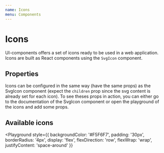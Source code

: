 ```yaml
---
name: Icons
menu: Components
---
```



# Icons

UI-components offers a set of icons ready to be used in a web application.
Icons are built as React components using the `SvgIcon` component.

## Properties

Icons can be configured in the same way (have the same props) as the SvgIcon component (expect the `children` prop since the svg content is already set for each icon).
To see theses props in action, you can either go to the documentation of the SvgIcon component or open the
playground of the icons and add some props.

<Props of={PasswordsIcon} size={30} />

## Available icons

<Playground
  style={{
    backgroundColor: '#F5F6F7',
    padding: '30px',
    borderRadius: '4px',
    display: 'flex',
    flexDirection: 'row',
    flexWrap: 'wrap',
    justifyContent: 'space-around'
  }}
>
  <EditIcon title='translation_key' size={30} />
  <CopyPasswordIcon size={30} />
  <RevealIcon size={30} />
  <HideIcon size={30} />
  <NoNetworkIcon size={30} />
  <SharedIcon size={30} />
  <LoaderIcon size={30} />
  <CaretDownIcon size={30} />
  <CheckIcon size={30} />
  <VaultIcon size={30} />
  <WebIcon size={30} />
  <GeneratorIcon size={30} />
  <DotsIcon size={30} />
  <SearchIcon size={30} />
  <CloseIcon size={30} />
  <ArrowDownIcon size={30} />
  <RefreshIcon size={30} />
  <ToolsIcon size={30} />
  <ComputerIcon size={30} />
  <PasswordChangerIcon size={30} />
  <SecurityDashboardIcon size={30} />
  <PasswordHistoryIcon size={30} />
  <PasswordsIcon size={30} />
  <InfoCircleIcon size={30} />
  <PersonalInfoIcon size={30} />
  <HelpIcon size={30} />
  <MobileIcon size={30} />
  <IdIcon size={30} />
  <PaymentsIcon size={30} />
  <MailIcon size={30} />
  <HouseIcon size={30} />
  <BuildingIcon size={30} />
  <PhoneIcon size={30} />
  <ShieldCheckIcon viewBox='0 0 50 50' size={30} />
  <ShieldFlagIcon viewBox='0 0 50 50' size={30} />
  <OpenWebsiteIcon viewBox='0 0 24 24' size={30} />
  <CopyIcon size={30} />
  <LockIcon size={30} />
  <UnlockIcon size={30} />
  <RevokeIcon size={30} />
  <TaxIcon size={30} />
</Playground>
